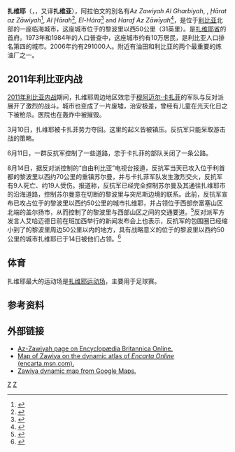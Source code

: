 {{Infobox settlement
<!--See the Table at Infobox Settlement for all fields and descriptions of usage-->
<!-- Basic info  ---------------->
|official_name          =扎维耶
|other_name             =Az/Ez/Al Zawiyah/Zawiya/Zawia/Zavia/Zauia
|native_name            ={{lang-ar|'''الزاوية'''}},  ''Az Zāwiyah''
|nickname               =
|settlement_type        = <!--For Town or Village (Leave blank for the default City)-->
|motto                  =
<!-- images and maps  ----------->
|image_skyline          = 
|imagesize              =
|image_caption          =
|image_flag             =
|flag_size              =
|image_seal             =
|seal_size              =
|image_shield           =
|shield_size            =
|image_blank_emblem     =
|blank_emblem_type      =
|blank_emblem_size      =
|image_map              =
|mapsize                =
|map_caption            =
|image_map1             =
|mapsize1               =
|map_caption1           =
|image_dot_map          =
|dot_mapsize            =
|dot_map_caption        =
|dot_x =  |dot_y =
|pushpin_map            =Libya <!-- the name of a location map as per http://en.wikipedia.org/wiki/Template:Location_map -->
|pushpin_label_position =bottom
|pushpin_map_caption    =Location in Libya<!-- Location ------------------>
|subdivision_type       = Country
|subdivision_name       = [[利比亚|利比亚]]
|subdivision_type1      = [[Districts_of_Libya|District]]
|subdivision_name1      = [[扎维耶省|扎维耶省]]
|subdivision_type2      =
|subdivision_name2      =
|subdivision_type3      =
|subdivision_name3      =
|subdivision_type4      =
|subdivision_name4      =
<!-- Politics ----------------->
|government_footnotes   =
|government_type        =
|leader_title           =
|leader_name            =
|leader_title1          =  <!-- for places with, say, both a mayor and a city manager -->
|leader_name1           =
|leader_title2          =
|leader_name2           =
|leader_title3          =
|leader_name3           =
|leader_title4          =
|leader_name4           =
|established_title      =  <!-- Settled -->
|established_date       =
|established_title2     =  <!-- Incorporated (town) -->
|established_date2      =
|established_title3     =  <!-- Incorporated (city) -->
|established_date3      =
<!-- Area    --------------------->
|area_magnitude         =
|unit_pref                =Imperial <!--Enter: Imperial, if Imperial (metric) is desired-->
|area_footnotes           =
|area_total_km2           =
|area_land_km2            = <!--See table @ Template:Infobox Settlement for details on automatic unit conversion-->
|area_water_km2           =
|area_total_sq_mi         =
|area_land_sq_mi          =
|area_water_sq_mi         =
|area_water_percent       =
|area_urban_km2           =
|area_urban_sq_mi         =
|area_metro_km2           =
|area_metro_sq_mi         =
|area_blank1_title        =
|area_blank1_km2          =
|area_blank1_sq_mi        =
<!-- Population   ----------------------->
|population_as_of               = 2006
|population_footnotes           =
|population_note                =
|population_total               = 291,000 (整个[[扎维耶省|扎维耶省]])
|population_density_km2         =
|population_density_sq_mi       =
|population_metro               =
|population_density_metro_km2   =
|population_density_metro_sq_mi =
|population_urban               =
|population_density_urban_km2   =
|population_density_urban_sq_mi =
|population_blank1_title        =Ethnicities
|population_blank1              =
|population_blank2_title        =Religions
|population_blank2              =
|population_density_blank1_km2 =
|population_density_blank1_sq_mi =
<!-- General information  --------------->
|timezone               =
|utc_offset             =
|timezone_DST           =
|utc_offset_DST         =
|elevation_footnotes    =  <!--for references: use <ref> </ref> tags-->
|elevation_m            =
|elevation_ft           = <!-- accord. to Google Earth-->
<!-- Area/postal codes & others -------->
|postal_code_type       =  <!-- enter ZIP code, Postcode, Post code, Postal code... -->
|postal_code            =
|area_code              = 
|blank_name             =
|blank_info             =
|blank1_name            =
|blank1_info            =
|website                =
|footnotes              =
}}

'''扎维耶'''（{{Lang-en|Az Zawiyah}}，{{lang-ar|الزاوية}}，又译'''扎维亚'''），阿拉伯文的別名有''Az Zawiyah Al Gharbiyah'', {{lang-ar|الزاوية الغربية}}, ''Ḩārat az Zāwiyah''<ref>{{Cite web |url=http://geographic.org/geographic_names/name.php?uni=-4471243&fid=3748&c=libya |title=Ḩārat az Zāwiyah: Libya |format= |work=Geographical Names |accessdate=2010-02-26 |archive-date=2011-07-26 |archive-url=https://web.archive.org/web/20110726090530/http://geographic.org/geographic_names/name.php?uni=-4471243&fid=3748&c=libya |dead-url=no }}</ref>, ''Al Ḩārah''<ref>{{Cite web |url=http://geographic.org/geographic_names/name.php?uni=-4458963&fid=3752&c=libya |title=Al Ḩārah: Libya |format= |work=Geographical Names |accessdate=2010-02-26 |archive-date=2011-07-26 |archive-url=https://web.archive.org/web/20110726090645/http://geographic.org/geographic_names/name.php?uni=-4458963&fid=3752&c=libya |dead-url=no }}</ref>, ''El-Hára''<ref>{{Cite web |url=http://geographic.org/geographic_names/name.php?uni=-4467248&fid=3757&c=libya |title=El-Hára: Libya |format= |work=Geographical Names |accessdate=2010-02-26 |archive-date=2011-07-26 |archive-url=https://web.archive.org/web/20110726090736/http://geographic.org/geographic_names/name.php?uni=-4467248&fid=3757&c=libya |dead-url=no }}</ref> and ''Haraf Az Zāwīyah''<ref>{{Cite web |url=http://geographic.org/geographic_names/name.php?uni=-4471210&fid=3762&c=libya |title=Haraf Az Zāwīyah: Libya |format= |work=Geographical Names |accessdate=2010-02-26 |archive-date=2011-07-26 |archive-url=https://web.archive.org/web/20110726091106/http://geographic.org/geographic_names/name.php?uni=-4471210&fid=3762&c=libya |dead-url=no }}</ref>，是位于[[利比亚|利比亚]]北部的一座临海城市，这座城市位于的黎波里以西50公里（31英里）。是[[扎维耶省|扎维耶省]]的首府。1973年和1984年的人口普查中，这座城市约有10万居民，是利比亚人口排名第四的城市。2006年约有291000人。附近有油田和利比亚的两个最重要的炼油厂之一。

== 2011年利比亚内战 ==
[[2011年利比亚内战|2011年利比亚内战]]期间，扎维耶周边地区效忠于[[穆阿迈尔·卡扎菲|穆阿迈尔·卡扎菲]]的军队与反对派展开了激烈的战斗。城市也变成了一片废墟，治安极差，曾经有儿童在光天化日之下被枪杀。医院也在轰炸中被摧毁。

3月10日，扎维耶被卡扎菲势力夺回。这里的起义皆被镇压。反抗军只能采取游击战的策略。

6月11日，一群反抗军控制了一些道路，忠于卡扎菲的部队关闭了一条公路。

8月14日，据反对派控制的“自由利比亚”电视台报道，反抗军当天已攻入位于利首都的黎波里以西约70公里的重镇苏尔曼，并与卡扎菲军队发生激烈交火，反抗军有9人死亡、约19人受伤。报道称，反抗军已经完全控制苏尔曼及其通往扎维耶市的沿海道路，控制苏尔曼意在切断的黎波里与突尼斯边境的联系。此前，反抗军宣布已攻占位于的黎波里以西约50公里的城市扎维耶，并占领位于西部奈富塞山区北端的盖尔扬市，从而控制了的黎波里与西部山区之间的交通要道。<ref>{{cite web|url= http://news.xinhuanet.com/world/2011-08/15/c_121862867.htm|title=利比亚反抗军攻占利首都附近重镇苏尔曼|language=zh-hans|publisher=[[新华网|新华网]]|date=2011年8月15日}}</ref>反对派军方发言人艾哈迈德日前在班加西举行的新闻发布会上也表示，反抗军的包围圈已经缩小到了的黎波里周边50公里以内的地方，具有战略意义的位于的黎波里以西约50公里的城市扎维耶已于14日被他们占领。<ref>{{cite web|url=http://news.sohu.com/20110816/n316412222.shtml|title=利比亚反对派近日发猛攻 的黎波里面临最后决战|publisher=[[环球视线|环球视线]]|author=[[水均益|水均益]]|language=zh-hans|date=2011年8月15日|access-date=2011年8月16日|archive-date=2020年11月24日|archive-url=https://web.archive.org/web/20201124064507/http://news.sohu.com/20110816/n316412222.shtml}}</ref>

== 体育 ==
扎维耶最大的运动场是[[扎维耶运动场|扎维耶运动场]]，主要用于足球赛。

== 参考资料 ==
{{reflist}}

== 外部链接 ==
* [http://www.britannica.com/eb/article-9078277/Az-Zawiyah Az-Zawiyah page on Encyclopædia Britannica Online.] {{Wayback|url=http://www.britannica.com/eb/article-9078277/Az-Zawiyah |date=20080513030456 }}
* [https://web.archive.org/web/20080228044553/http://encarta.msn.com/map_701518824/Az_Z_wiyah.html Map of Zawiya on the dynamic atlas of ''Encarta Online'' (encarta.msn.com).]
* [http://maps.google.com/?ie=UTF8&t=h&om=0&z=12&ll=32.757252,12.731094&spn=0.133102,0.2314 Zawiya dynamic map from Google Maps.] {{Wayback|url=http://maps.google.com/?ie=UTF8&t=h&om=0&z=12&ll=32.757252,12.731094&spn=0.133102,0.2314 |date=20121110041015 }}

{{coord|32|45|8|N|12|43|40|E|region:LY_type:city|display=title}}
{{Authority control}}
[[Category:利比亚城市|Z]]
[[Category:北非沿海城市|Z]]